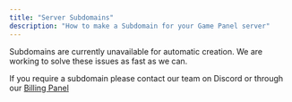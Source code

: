 ```yaml
---
title: "Server Subdomains"
description: "How to make a Subdomain for your Game Panel server"
---
```


<Note>
  Subdomains are currently unavailable for automatic creation. We are working to solve these issues as fast as we can.

  If you require a subdomain please contact our team on Discord or through our [Billing Panel](https://billing.talldwarfhosting.com)
</Note>